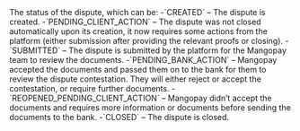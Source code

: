 <ResponseField name="Status" type="string" >    
The status of the dispute, which can be:  
-`CREATED` – The dispute is created.  
-`PENDING_CLIENT_ACTION` – The dispute was not closed automatically upon its creation, it now requires some actions from the platform (either submission after providing the relevant proofs or closing).  
-`SUBMITTED` – The dispute is submitted by the platform for the Mangopay team to review the documents.  
-`PENDING_BANK_ACTION` – Mangopay accepted the documents and passed them on to the bank for them to review the dispute contestation. They will either reject or accept the contestation, or require further documents.  
-`REOPENED_PENDING_CLIENT_ACTION` – Mangopay didn’t accept the documents and requires more information or documents before sending the documents to the bank.  
-`CLOSED` – The dispute is closed.  
</ResponseField>